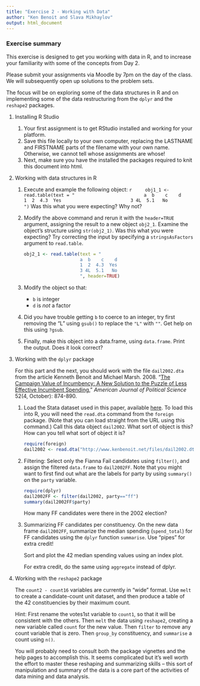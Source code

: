 ```yaml
---
title: "Exercise 2 - Working with Data"
author: "Ken Benoit and Slava Mikhaylov"
output: html_document
---
```


### Exercise summary

This exercise is designed to get you working with data in R, and to increase your familiarity with some of the concepts from Day 2. 

Please submit your assignments via Moodle by 7pm on the day of the class. We will subsequently open up solutions to the problem sets.

The focus will be on exploring some of the data structures in R and on implementing some of the data restructuring from the `dplyr` and the `reshape2` packages.

1.  Installing R Studio

    1.  Your first assignment is to get RStudio installed and working for your platform.   
    2.  Save this file locally to your own computer, replacing the LASTNAME and FIRSTNAME parts of the filename with your own name.  Otherwise, we cannot tell whose assignments are whose!
    3.  Next, make sure you have the installed the packages required to knit this document into html.


1.  Working with data structures in R

    1.  Execute and example the following object:
        ```r
        obj1_1 <- read.table(text = "
                             a  b    c    d 
                             1  2  4.3  Yes
                             3 4L  5.1   No
                             ")
         ```
        Was this what you were expecting?  Why not?
        

    2.  Modify the above command and rerun it with the `header=TRUE` argument, assigning
        the result to a new object `obj2_1`.
        Examine the object's structure using `str(obj2_1)`.  Was this what you were expecting?
        Try correcting the input by specifying a `stringsAsFactors` argument to `read.table`.
        
        ```r
        obj2_1 <- read.table(text = "
                             a  b    c    d 
                             1  2  4.3  Yes
                             3 4L  5.1   No
                             ", header=TRUE)
         ```


    3.  Modify the object so that:
        *  `b` is integer
        *  `d` is *not* a factor
        

    4.  Did you have trouble getting `b` to coerce to an integer, try first removing the "L"
        using `gsub()` to replace the `"L"` with `""`.  Get help on this using `?gsub`.
        

    5.  Finally, make this object into a data.frame, using `data.frame`.  Print the output.  Does it look correct?
    

2.  Working with the `dplyr` package

    For this part and the next, you should work with the file `dail2002.dta` from the article Kenneth Benoit and Michael Marsh. 2008. "[The Campaign Value of Incumbency: A New Solution to the Puzzle of Less Effective Incumbent Spending.](http://www.kenbenoit.net/pdfs/ajps_348.pdf)" *American Journal of Political Science* 52(4, October): 874-890.   
    
    1.  Load the Stata dataset used in this paper, available [here](http://www.kenbenoit.net/files/dail2002.dta).  To load this into R, you will need the `read.dta` command from the `foreign` package.  (Note that you can load straight from the URL using this command.)  Call this data object `dail2002`.  What sort of object is this?  How can you tell what sort of object it is?
    
        ```r
        require(foreign)
        dail2002 <- read.dta("http://www.kenbenoit.net/files/dail2002.dta")
        ```
    
    2.  Filtering:  Select only the Fianna Fail candidates using `filter()`, and assign the filtered `data.frame` to `dail2002FF`.  Note that you might want to first find out what are the labels for party by using `summary()` on the `party` variable.
    
        ```r
        require(dplyr)
        dail2002FF <- filter(dail2002, party=="ff")
        summary(dail2002FF$party)
        ```
        How many FF candidates were there in the 2002 election?
        
    
        
    3.  Summarizing FF candidates per constituency.  On the new data frame `dail2002FF`, summarize the median spending (`spend_total`) for FF candidates using the `dplyr` function `summarise`.  Use "pipes" for extra credit!
        
        Sort and plot the 42 median spending values using an index plot. 

        For extra credit, do the same using `aggregate` instead of dplyr.



3.  Working with the `reshape2` package
    
    The `count2 - count16` variables are currently in "wide" format.  Use `melt` to create a candidate-count unit dataset, and then produce a table of the 42 constituencies by their maximum count.
    
    Hint: First rename the votes1st variable to `count1`, so that it will be consistent with the others.
    Then `melt` the data using `reshape2`, creating a new variable called `count` for the new value.  Then `filter` to remove any count variable that is zero.  Then `group_by` constituency, and `summarise` a count using `n()`. 
    
    You will probably need to consult both the package vignettes and the help pages to accomplish this.  It seems complicated but it's well worth the effort to master these reshaping and summarizing skills -- this sort of manipulation and summary of the data is a core part of the activities of data mining and data analysis.

